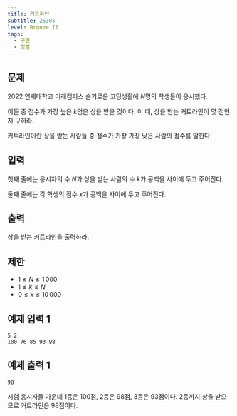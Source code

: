 ```yaml
---
title: 커트라인
subtitle: 25305
level: Bronze II
tags:
  - 구현
  - 정렬
---
```


## 문제

2022 연세대학교 미래캠퍼스 슬기로운 코딩생활에 $N$명의 학생들이 응시했다.

이들 중 점수가 가장 높은 $k$명은 상을 받을 것이다. 이 때, 상을 받는 커트라인이 몇 점인지 구하라.

커트라인이란 상을 받는 사람들 중 점수가 가장 가장 낮은 사람의 점수를 말한다.

## 입력

첫째 줄에는 응시자의 수 $N$과 상을 받는 사람의 수 $k$가 공백을 사이에 두고 주어진다.

둘째 줄에는 각 학생의 점수 $x$가 공백을 사이에 두고 주어진다.

## 출력

상을 받는 커트라인을 출력하라.

## 제한

- $1 ≤ N ≤ 1\,000$
- $1 ≤ k ≤ N$
- $0 ≤ x ≤ 10\,000$

## 예제 입력 1

```
5 2
100 76 85 93 98
```

## 예제 출력 1

```
98
```

시험 응시자들 가운데 1등은 100점, 2등은 98점, 3등은 93점이다. 2등까지 상을 받으므로 커트라인은 98점이다.
